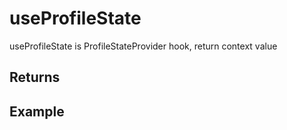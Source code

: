 
<Meta title="React Hooks/useProfileState" />

# useProfileState

useProfileState is ProfileStateProvider hook, return context value

## Returns

<ArgTypes of={UseProfileStateReturns} />

## Example

<Source code={ExampleCode} />
